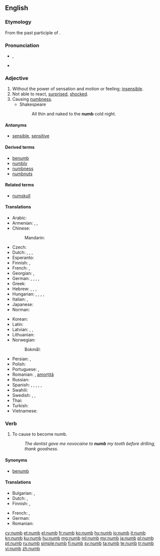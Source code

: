 ==English==

===Etymology===
From the past participle of {{term|nim|lang=en}}.

===Pronunciation===
* {{enPR|nŭm}}, {{IPA|/nʌm/|lang=en}}
* {{rhymes|ʌm|lang=en}}

===Adjective===
{{en-adj|er}}

# Without the power of sensation and motion or feeling; [[insensible]].
# Not able to react, [[surprised]], [[shocked]].
# Causing [[numbness]].
#* Shakespeare
#*: All thin and naked to the '''numb''' cold night.

====Antonyms====
* [[sensible]], [[sensitive]]

====Derived terms====
* [[benumb]]
* [[numbly]]
* [[numbness]]
* [[numbnuts]]

====Related terms====
* [[numskull]]

====Translations====
{{trans-top|without the power of sensation}}
* Arabic: {{t|ar|خدر|tr=xádir}}
* Armenian: {{t|hy|թմրած}}, {{t+|hy|անզգա}}, {{t|hy|ընդարմացած}}
* Chinese:
*: Mandarin: {{t+|cmn|麻木|tr=mámù}}
* Czech: {{t|cs|necitlivý}}
* Dutch: {{t+|nl|verdoofd}}, {{t+|nl|bewusteloos}}, {{t+|nl|verstijfd}}, {{t|nl|verkleumd}}
* Esperanto: {{t|eo|sensenta}}
* Finnish: {{t|fi|puutunut}}, {{t|fi|tunnoton}}
* French: {{t+|fr|gourd}}, {{t+|fr|engourdi}}
* Georgian: {{t|ka|გაშეშებული}}, {{t|ka|გაფიჩხებული}}
* German: {{t+|de|taub}}, {{t|de|benommen}}, {{t|de|betäubt}}, {{t|de|gefühllos}}, {{t+|de|starr}}
* Greek: {{t+|el|ναρκωμένος}}
* Hebrew: {{t|he|רדום|m|tr=radúm|sc=Hebr}} {{qualifier|slang}}, {{t|he|רדומה|f|tr=redumá|sc=Hebr}} {{qualifier|slang}}, {{t|he|נרדם|m|tr=nirdám|sc=Hebr}} {{qualifier|slang}}, {{t|he|נרדמה|f|tr=nirdemá|sc=Hebr}} {{qualifier|slang}}
* Hungarian: {{t+|hu|dermedt}}, {{t+|hu|zsibbadt}}, {{t|hu|meggémberedett}}, {{t+|hu|kábult}}, {{t+|hu|eltompult}}
* Italian: {{t|it|intorpidito|m}}, {{t|it|intorpidita|f}}
* Japanese: {{t|ja|無感覚|alt=無感覚な|tr=mukankaku na}}
* Norman: {{t|nrf|gourd}}
{{trans-mid}}
* Korean: {{t|ko|마비되는|tr=mabidoeneun}}
* Latin: {{t|la|torpēns}}
* Latvian: {{t|lv|nejutīgs}}, {{t|lv|stings}}, {{t|lv|stīvs}}
* Lithuanian: {{t-needed|lt}}
* Norwegian:
*: Bokmål: {{t|no|nummen}}
* Persian: {{t+|fa|بیحس}}, {{t+|fa|کرخت|tr=kerext|sc=fa-Arab}}
* Polish: {{t|pl|odrętwiały|m}}
* Portuguese: {{t|pt|entorpecido|m}}, {{t|pt|entorpecido|f|alt=entorpecida}}
* Romanian: {{t+|ro|amorțit|m|n}}, [[amorțit|amorțită]] {{g|f}}
* Russian: {{t+|ru|онеме́лый}}
* Spanish: {{t+|es|entumecido}}, {{t+|es|entumido}} {{gloss|by cold}}, {{t+|es|insensible}}, {{t+|es|entorpecido}}, {{t+|es|dormido}} {{gloss|by lack of blood circulation}}, {{t+|es|adormecido}} {{gloss|by drugs}}
* Swahili: {{t-needed|sw}}
* Swedish: {{t|sv|nummen}}, {{t+|sv|valen}}, {{t+|sv|domnad}}
* Thai: {{t+|th|ชา|tr=chaa}}
* Turkish: {{t+|tr|uyuşuk}}
* Vietnamese: {{t+|vi|tê}}
{{trans-bottom}}

===Verb===
{{en-verb}}

# {{context|transitive|lang=en}} To cause to become numb.
#: ''The dentist gave me novocaine to '''numb''' my tooth before drilling, thank goodness.''

====Synonyms====
* [[benumb]]

====Translations====
{{trans-top|to cause to become numb}}
* Bulgarian: {{t+|bg|вцепенявам}}, {{t+|bg|вкочанясвам}}
* Dutch: {{t+|nl|verdoven}}, {{t|nl|in slaap doen}}
* Finnish: {{t|fi|puuduttaa}}, {{t|fi|turruttaa}}
{{trans-mid}}
* French: {{t+|fr|engourdir}}, {{t+|fr|anesthésier}}
* German: {{t+|de|betäuben}}
* Romanian: {{t+|ro|amorți}}
{{trans-bottom}}

[[cy:numb]]
[[et:numb]]
[[el:numb]]
[[fr:numb]]
[[ko:numb]]
[[hy:numb]]
[[io:numb]]
[[it:numb]]
[[kn:numb]]
[[ku:numb]]
[[hu:numb]]
[[mg:numb]]
[[ml:numb]]
[[my:numb]]
[[ja:numb]]
[[pl:numb]]
[[pt:numb]]
[[ru:numb]]
[[simple:numb]]
[[fi:numb]]
[[sv:numb]]
[[ta:numb]]
[[te:numb]]
[[tr:numb]]
[[vi:numb]]
[[zh:numb]]
